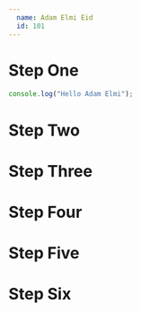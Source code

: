```yaml
---
  name: Adam Elmi Eid
  id: 101
---
```

  

# Step One
```js
console.log("Hello Adam Elmi");
```
# Step Two
# Step Three
# Step Four
# Step Five
# Step Six
